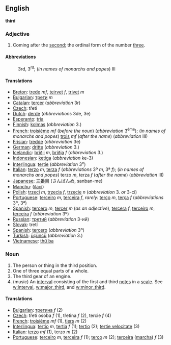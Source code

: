 ==English==
'''third'''

===Adjective===

#Coming after the [[second]]; the ordinal form of the number [[three]].

====Abbreviations====
:3rd, 3<sup>rd</sup>; (''in names of monarchs and popes'') III

====Translations====

*[[Breton]]: [[trede]] ''mf'', [[teirvet]] ''f'', [[trivet]] ''m''
*[[Bulgarian]]: [[трети]] ''m''
*[[Catalan]]: [[tercer]] (''abbreviation'' 3r)
*[[Czech]]: třetí
*[[Dutch]]: [[derde]] (''abbreviations'' 3de, 3e)
*[[Esperanto]]: [[tria]]
*[[Finnish]]: [[kolmas]] (''abbreviation'' 3.)
*[[French]]: [[troisième]] ''mf'' (''before the noun'') (''abbreviation'' 3<sup>ème</sup>); (''in names of monarchs and popes'') [[trois]] ''mf'' (''after the name'') (''abbreviation'' III) 
*[[Frisian]]: [[tredde]] (''abbreviation'' 3e)
*[[German]]: [[dritte]] (''abbreviation'' 3.)
*[[Icelandic]]: [[þriðji]] ''m'', [[þriðja]] ''f'' (''abbreviation'' 3.)
*[[Indonesian]]: [[ketiga]] (''abbreviation'' ke-3)
*[[Interlingua]]: [[tertie]] (''abbreviation'' 3<sup>e</sup>)
*[[Italian]]: [[terzo]] ''m'', [[terza]] ''f'' (''abbreviations'' 3º ''m'', 3ª ''f''); (''in names of monarchs and popes'') terzo ''m'', terza ''f'' (''after the name'') (''abbreviation'' III)
*[[Japanese]]: [[三番目]] (さんばんめ, sanban-me)
*[[Manchu]]: ([[ilaci]])
*[[Polish]]: [[trzeci]] ''m'', [[trzecia]] ''f'', [[trzecie]] ''n'' (''abbreviation'' 3. ''or'' 3-ci)
*[[Portuguese]]: [[terceiro]] ''m'', [[terceira]] ''f'', ''rarely:'' [[terço]] ''m'', [[terça]] ''f'' (''abbreviations'' 3º, 3ª)
*[[Spanish]]: [[tercero]] ''m'', [[tercer]] ''m'' (''as an adjective''), [[tercera]] ''f'', [[terceiro]] ''m'', [[terceira]] ''f'' (''abbreviation'' 3º)
*[[Russian]]: [[третий]] (''abbreviation'' 3-ий)
*[[Slovak]]: tretí
*[[Spanish]]: [[tercero]] (''abbreviation'' 3º)
*[[Turkish]]: [[üçüncü]] (''abbreviation'' 3.)
*[[Vietnamese]]: [[thứ ba]]

===Noun===

#The person or thing in the third position.
#One of three equal parts of a whole.
#The third gear of an engine.
#(music) An [[interval]] consisting of the first and third [[notes]] in a [[scale]].  See [[w:interval]], [[w:major_third]], and [[w:minor_third]].

====Translations====

*[[Bulgarian]]: [[третина]] ''f'' (2)
*[[Czech]]:  třetí osoba ''f'' (1),  třetina ''f'' (2), tercie ''f'' (4)
*[[French]]: [[troisième]] ''mf'' (1), [[tiers]] ''m'' (2)
*[[Interlingua]]: [[tertio]] ''m'', [[tertia]] ''f'' (1); [[tertio]] (2); [[tertie velocitate]] (3)
*[[Italian]]: [[terzo]] ''mf'' (1), terzo ''m'' (2)
*[[Portuguese]]: [[terceiro]] ''m'', [[terceira]] ''f'' (1); [[terço]] ''m'' (2); [[terceira]] ([[marcha]]) ''f'' (3)